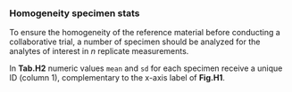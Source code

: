 ### Homogeneity specimen stats

To ensure the homogeneity of the reference material before conducting a collaborative trial, 
a number of specimen should be analyzed for the analytes of interest in $n$ replicate measurements.

In **Tab.H2** numeric values `mean` and `sd` for each specimen receive a unique ID (column 1), 
complementary to the x-axis label of **Fig.H1**.
